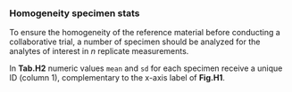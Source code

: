 ### Homogeneity specimen stats

To ensure the homogeneity of the reference material before conducting a collaborative trial, 
a number of specimen should be analyzed for the analytes of interest in $n$ replicate measurements.

In **Tab.H2** numeric values `mean` and `sd` for each specimen receive a unique ID (column 1), 
complementary to the x-axis label of **Fig.H1**.
